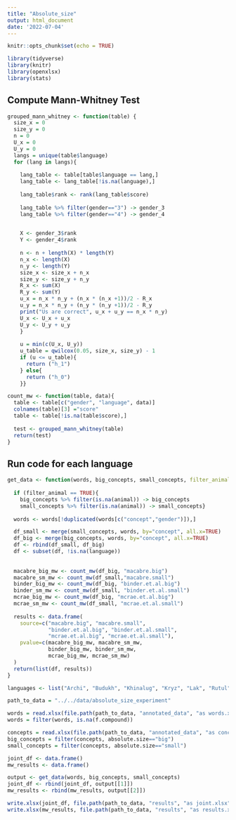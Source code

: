 ```yaml
---
title: "Absolute_size"
output: html_document
date: '2022-07-04'
---
```


```r
knitr::opts_chunk$set(echo = TRUE)
```

```r
library(tidyverse)
library(knitr)
library(openxlsx)
library(stats)
```

## Compute Mann-Whitney Test

```r
grouped_mann_whitney <- function(table) {
  size_x = 0
  size_y = 0
  n = 0
  U_x = 0
  U_y = 0
  langs = unique(table$language)
  for (lang in langs){
    
    lang_table <- table[table$language == lang,]
    lang_table <- lang_table[!is.na(language),]
    
    lang_table$rank <- rank(lang_table$score)
  
    lang_table %>% filter(gender=="3") -> gender_3
    lang_table %>% filter(gender=="4") -> gender_4
  

    X <- gender_3$rank
    Y <- gender_4$rank
  
    n <- n + length(X) * length(Y)
    n_x <- length(X)
    n_y <- length(Y)
    size_x <- size_x + n_x
    size_y <- size_y + n_y
    R_x <- sum(X)
    R_y <- sum(Y)
    u_x = n_x * n_y + (n_x * (n_x +1))/2 - R_x
    u_y = n_x * n_y + (n_y * (n_y +1))/2 - R_y
    print("Us are correct", u_x + u_y == n_x * n_y)
    U_x <- U_x + u_x
    U_y <- U_y + u_y
    }
    
    u = min(c(U_x, U_y))
    u_table = qwilcox(0.05, size_x, size_y) - 1
    if (u <= u_table){
      return ("h_1")
    } else{
      return ("h_0")
    }}
```

``` r
count_mw <- function(table, data){
  table <- table[c("gender", "language", data)]
  colnames(table)[3] ="score"
  table <- table[!is.na(table$score),]
  
  test <- grouped_mann_whitney(table)
  return(test)
}
``` 


## Run code for each language

```r

get_data <- function(words, big_concepts, small_concepts, filter_animal=FALSE){
  
  if (filter_animal == TRUE){
    big_concepts %>% filter(is.na(animal)) -> big_concepts
    small_concepts %>% filter(is.na(animal)) -> small_concepts}
  
  words <- words[!duplicated(words[c("concept","gender")]),]

  df_small <- merge(small_concepts, words, by="concept", all.x=TRUE)
  df_big <- merge(big_concepts, words, by="concept", all.x=TRUE)
  df <- rbind(df_small, df_big)
  df <- subset(df, !is.na(language))
  
  
  macabre_big_mw <- count_mw(df_big, "macabre.big")
  macabre_sm_mw <- count_mw(df_small,"macabre.small")
  binder_big_mw <- count_mw(df_big, "binder.et.al.big")
  binder_sm_mw <- count_mw(df_small, "binder.et.al.small")
  mcrae_big_mw <- count_mw(df_big, "mcrae.et.al.big")
  mcrae_sm_mw <- count_mw(df_small, "mcrae.et.al.small")
  
  results <- data.frame(
    source=c("macabre.big", "macabre.small", 
             "binder.et.al.big", "binder.et.al.small", 
             "mcrae.et.al.big", "mcrae.et.al.small"),
    pvalue=c(macabre_big_mw, macabre_sm_mw,
             binder_big_mw, binder_sm_mw, 
             mcrae_big_mw, mcrae_sm_mw)
  )
  return(list(df, results))
}
```

```r
languages <- list("Archi", "Budukh", "Khinalug", "Kryz", "Lak", "Rutul", "Tsakhur")

path_to_data = "../../data/absolute_size_experiment"

words = read.xlsx(file.path(path_to_data, "annotated_data", "as words.xlsx"))
words = filter(words, is.na(f.compound))

concepts = read.xlsx(file.path(path_to_data, "annotated_data", "as concepts.xlsx"))
big_concepts = filter(concepts, absolute.size=="big")
small_concepts = filter(concepts, absolute.size=="small")

joint_df <- data.frame()
mw_results <- data.frame()

output <- get_data(words, big_concepts, small_concepts)
joint_df <- rbind(joint_df, output[[1]])
mw_results <- rbind(mw_results, output[[2]])

write.xlsx(joint_df, file.path(path_to_data, "results", "as joint.xlsx"))
write.xlsx(mw_results, file.path(path_to_data, "results", "as results.xlsx"))

```
